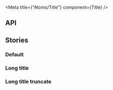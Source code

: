 
<Meta title={"Atoms/Title"} component={Title} />

## API

<ArgsTable component={Title} />

## Stories

### Default

<Canvas>
  <Story name="Default">
    <Title>Short title</Title>
  </Story>
</Canvas>

### Long title

<Canvas>
  <Story name="Long title">
    <Title>
      Lorem ipsum dolor sit amet, consectetur adipiscing elit. Morbi convallis
      tristique nisl luctus eleifend. Nam sagittis velit vel velit condimentum,
      eget luctus ligula pellentesque. Vivamus at tellus eget nibh molestie
      convallis.
    </Title>
  </Story>
</Canvas>

### Long title truncate

<Canvas>
  <Story name="Long title truncate (2)">
    <Title truncate={2}>
      Lorem ipsum dolor sit amet, consectetur adipiscing elit. Morbi convallis
      tristique nisl luctus eleifend. Nam sagittis velit vel velit condimentum,
      eget luctus ligula pellentesque. Vivamus at tellus eget nibh molestie
      convallis.
    </Title>
  </Story>
</Canvas>
